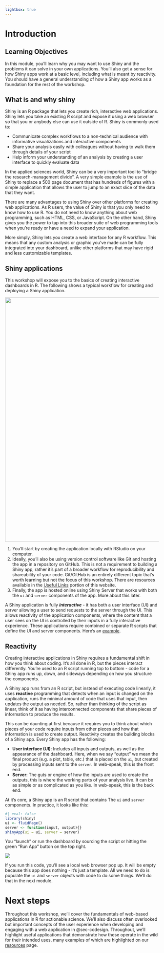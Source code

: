 ```yaml
---
lightbox: true
---
```


# Introduction

## Learning Objectives {.unnumbered .objectives}

In this module, you'll learn why you may want to use Shiny and the problems it can solve in your own applications.  You'll also get a sense for how Shiny apps work at a basic level, including what is meant by reactivity.  You should have a general understanding of how a Shiny app works as a foundation for the rest of the workshop.

## What is and why shiny

Shiny is an R package that lets you create rich, interactive web applications.  Shiny lets you take an existing R script and expose it using a web browser so that you or anybody else can use it outside of R.  Shiny is commonly used to: 

* Communicate complex workflows to a non-technical audience with informative visualizations and interactive components
* Share your analysis easily with colleagues without having to walk them through details of your script
* Help inform your understanding of an analysis by creating a user interface to quickly evaluate data

In the applied sciences world, Shiny can be a very important tool to "bridge the research-management divide".  A very simple example is the use of Shiny to replace a 500 page document that has hundreds of figures with a simple application that allows the user to jump to an exact slice of the data that they want.   

There are many advantages to using Shiny over other platforms for creating web applications.  As R users, the value of Shiny is that you only need to know how to use R.  You do not need to know anything about web programming, such as HTML, CSS, or JavaScript.  On the other hand, Shiny gives you the power to tap into this broader suite of web programming tools when you're ready or have a need to expand your application. 

More simply, Shiny lets you create a web interface for any R workflow. This means that any custom analysis or graphic you've made can be fully integrated into your dashboard, unlike other platforms that may have rigid and less customizable templates.  

## Shiny applications 

This workshop will expose you to the basics of creating interactive dashboards in R.  The following shows a typical workflow for creating and deploying a Shiny application. 

![](figs/intro/shinyflow.png){width="800"}

1. You'll start by creating the application locally with RStudio on your computer.  
1. Ideally, you'll also be using version control software like Git and hosting the app in a repository on GitHub.  This is not a requirement to building a Shiny app, rather it's part of a broader workflow for reproducibility and shareability of your code.  Git/GitHub is an entirely different topic that's worth learning but not the focus of this workshop. There are resources available in the [Useful Links](#sec-github) portion of this website. 
1. Finally, the app is hosted online using Shiny Server that works with both the `ui` and `server` components of the app.  More about this later.

A Shiny application is fully ***interactive*** - it has both a user interface (UI) and server allowing a user to send requests to the server through the UI.  This allows reactivity of the application components, where the content that a user sees on the UI is controlled by their inputs in a fully interactive experience.  These applications require combined or separate R scripts that define the UI and server components. Here's an [example](https://shiny.tbep.org/landuse-change/){target="_blank"}.

## Reactivity

Creating interactive applications in Shiny requires a fundamental shift in how you think about coding.  It's all done in R, but the pieces interact differently.  You're used to an R script running top to bottom - code for a Shiny app runs up, down, and sideways depending on how you structure the components. 

A Shiny app runs from an R script, but instead of executing code linearly, it uses __reactive__ programming that detects when an input is changed on the application, runs the minimal amount of code that uses that input, then updates the output as needed.  So, rather than thinking of the script as linear, think of it as having interconnected components that share pieces of information to produce the results.  

This can be daunting at first because it requires you to think about which pieces of your code require inputs from other pieces and how that information is used to create output.  Reactivity creates the building blocks of a Shiny app.  Every Shiny app has the following:

* __User interface (UI)__: Includes all inputs and outputs, as well as the appearance of the dashboard.  Here, when we say "output" we mean the final product (e.g. a plot, table, etc.) that is placed on the `ui`, but created by processing inputs sent to the `server`.  In web-speak, this is the front end.
* __Server__: The guts or engine of how the inputs are used to create the outputs, this is where the working parts of your analysis live.  It can be as simple or as complicated as you like.  In web-speak, this is the back end.

At it's core, a Shiny app is an R script that contains The `ui` and `server` components.  In practice, it looks like this: 

```r
#| eval: false
library(shiny)
ui <- fluidPage()
server <- function(input, output){}
shinyApp(ui = ui, server = server)
```

You "launch" or run the dashboard by sourcing the script or hitting the green "Run App" button on the top right. 

![](figs/intro/simpleapp.PNG)

If you run this code, you'll see a local web browser pop up.  It will be empty because this app does nothing - it's just a template.  All we need to do is populate the `ui` and `server` objects with code to do some things. We'll do that in the next module.   

# Next steps

Throughout this workshop, we'll cover the fundamentals of web-based applications in R for actionable science.  We'll also discuss often overlooked but important concepts of the user experience when developing and engaging with a web application in @sec-codesign.  Throughout, we'll highlight useful applications that demonstrate how these operate in the wild for their intended uses, many examples of which are highlighted on our [resources](https://tbep-tech.github.io/shiny-workshop/resources.html) page.  
